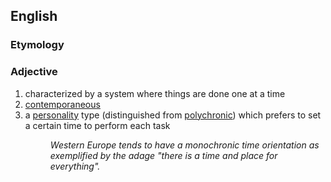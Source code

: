 ==English==

===Etymology===
{{prefix|mono|chronic|lang=en}}

===Adjective===
{{head|en|adjective}}

# characterized by a system where things are done one at a time
# [[contemporaneous]]
# a [[personality]] type (distinguished from [[polychronic]]) which prefers to set a certain time to perform each task
#: ''Western Europe tends to have a monochronic time orientation as exemplified by the adage "there is a time and place for everything".''